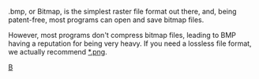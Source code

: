 .bmp, or Bitmap, is the simplest raster file format out there, and, being patent-free, most programs can open and save bitmap files.

However, most programs don't compress bitmap files, leading to BMP having a reputation for being very heavy. If you need a lossless file format, we actually recommend [[*.png]].

[[category:File Formats|B]]
